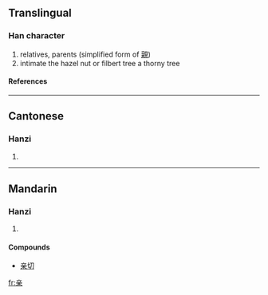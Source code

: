 {{see|親}}

==Translingual==
===Han character===
{{Han char|rad=亠|as=07|sn=9|four=|canj=卜廿木 (YTD)}}
# relatives, parents (simplified form of [[親]])
# intimate the hazel nut or filbert tree a thorny tree
====References====
{{Han ref|kx=0089.081|dkj=00311|hdz=42707.070|uh=4EB2|ud=20146}}
----
==Cantonese==
===Hanzi===
{{yue-hanzi|jyut=|y=chan1}}
# {{defn|Cantonese}}
----
==Mandarin==
===Hanzi===
{{cmn-hanzi|tra=親|pin=[[qīn]] (qin1)|wg=ch'in<sup>1</sup>}}
# {{defn|Mandarin}}

====Compounds====
*[[亲切]]




[[fr:亲]]